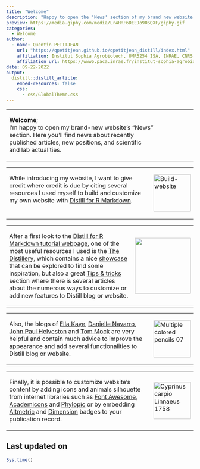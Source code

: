 ```yaml
---
title: "Welcome"
description: "Happy to open the 'News' section of my brand new website."
preview: https://media.giphy.com/media/Lr4HRF6DEEJo90SQXF/giphy.gif
categories:
  - Welcome
author:
  - name: Quentin PETITJEAN
    url: "https://qpetitjean.github.io/qpetitjean_distill/index.html"
    affiliation: Institut Sophia Agrobiotech, UMR5254 ISA, INRAE, CNRS, Université Côte d’Azur, Sophia-Antipolis, France.
    affiliation_url: https://www6.paca.inrae.fr/institut-sophia-agrobiotech
date: 09-22-2022
output:
  distill::distill_article:
    embed-resources: false
    css:
      - css/GlobalTheme.css
---
```

   
 <table style="border: none; width='100%';">
  <tr>
    <td style="width: 80%; vertical-align: top;">    
<p class="plain-text">
<strong>Welcome</strong>;<br/> I'm happy to open my brand-new website's "News" section. Here you'll find news about recently published articles, new positions, and scientific and lab actualities.
</p> 

 </td>
 <td style="width: 20%; vertical-align: middle;">

<div class="fa-2x" style="text-align: center">
 &nbsp;&nbsp;&nbsp;&nbsp;&nbsp;&nbsp;&nbsp;&nbsp;<i class="fa fa-solid fa-gear fa-spin fa-2x"></i>
 <br/>
<i class="fa fa-flip-vertical">
  <i class="fa fa-spin fa-gear fa-2x"></i>
</i>
</div>
 </td>
  </tr>
</table>

 <table style="border: none; width='100%';">
  <tr>
    <td style="width: 80%; vertical-align: top;">

 <p class="plain-text">
While introducing my website, I want to give credit where credit is due by citing several resources I used myself to build and customize my own website with <a href="https://rstudio.github.io/distill/">Distill for R Markdown</a>.</p> 

 </td>
 <td style="width: 20%; vertical-align: middle;">

   <a title="Dacostario, CC BY-SA 4.0 &lt;https://creativecommons.org/licenses/by-sa/4.0&gt;, via Wikimedia Commons" href="https://commons.wikimedia.org/wiki/File:Build-website.jpg"><img height="100px" alt="Build-website" src="https://upload.wikimedia.org/wikipedia/commons/thumb/f/f4/Build-website.jpg/512px-Build-website.jpg"></a>
   
 </td>
  </tr>
</table>
 
 <table style="border: none; width='100%';">
  <tr>
    <td style="width: 80%; vertical-align: top;">

<p class="plain-text">
After a first look to the <a href="https://rstudio.github.io/distill/">Distill for R Markdown tutorial webpage</a>, one of the most useful resources I used is the <a href="https://distillery.rbind.io/">The Distillery</a>, which contains a nice <a href="https://distillery.rbind.io/showcase.html">showcase</a> that can be explored to find some inspiration, but also a great <a href="https://distillery.rbind.io/tips_and_tricks.html">Tips & tricks</a> section where there is several articles about the numerous ways to customize or add new features to Distill blog or website.</p> 

 </td>
 <td style="width: 20%; vertical-align: middle;">
  <a title="distillery.rbind.io" href='https://distillery.rbind.io/'><img src="https://distillery.rbind.io/images/distillery.png" height="150px"/></a>
  
 </td>
  </tr>
</table>

  <table style="border: none; width='100%';">
  <tr>
    <td style="width: 80%; vertical-align: top;">
 <p class="plain-text">
Also, the blogs of <a href="https://ellakaye.rbind.io/">Ella Kaye</a>, <a href="https://blog.djnavarro.net/">Danielle Navarro</a>,  <a href="https://www.jhelvy.com">John Paul Helveston</a> and <a href="https://themockup.blog/">Tom Mock</a> are very helpful and contain much advice to improve the appearance and add several functionalities to Distill blog or website.</p> 

 </td>
 <td style="width: 20%; vertical-align: middle;">
<a title="Jonatan Svensson Glad, CC BY-SA 4.0 &lt;https://creativecommons.org/licenses/by-sa/4.0&gt;, via Wikimedia Commons" href="https://commons.wikimedia.org/wiki/File:Multiple_colored_pencils_07.jpg"><img height="100px" alt="Multiple colored pencils 07" src="https://upload.wikimedia.org/wikipedia/commons/thumb/d/d1/Multiple_colored_pencils_07.jpg/512px-Multiple_colored_pencils_07.jpg"></a>
  
 </td>
  </tr>
</table>

 <table style="border: none; width='100%';">
  <tr>
    <td style="width: 80%; vertical-align: top;">
    
<p class="plain-text">
Finally, it is possible to customize website's content by adding icons and animals silhouette from internet libraries such as <a href="https://fontawesome.com/search">Font Awesome</a>, <a href="https://jpswalsh.github.io/academicons/">Academicons</a> and <a href="http://phylopic.org/">Phylopic</a> or by embedding <a href="https://api.altmetric.com/embeds.html">Altmetric</a> and <a href="https://badge.dimensions.ai/#build">Dimension</a> badges to your publication record.
</p> 

 </td>
 <td style="width: 20%; vertical-align: middle;">
 
  <a title="Cyprinus carpio Linnaeus 1758; Uploaded by Carlos Cano-Barbacil, CC0 1.0 Universal &lt;https://creativecommons.org/publicdomain/zero/1.0&gt;, via phylopic" href="http://phylopic.org/"><img height="100px" alt="Cyprinus carpio Linnaeus 1758" src="https://images.phylopic.org/images/25a76141-cca2-4b56-bd9f-9f5fdcd8efa1/raster/512x284.png"></a>

 </td>
  </tr>
</table>

## Last updated on {.appendix}
```r
Sys.time()
```